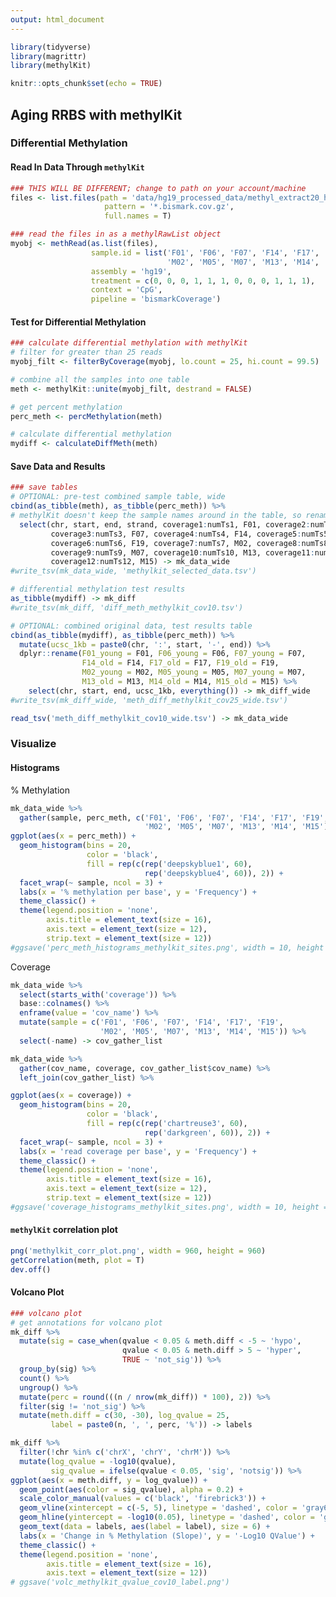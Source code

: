 ```yaml
---
output: html_document
---
```


```r
library(tidyverse)
library(magrittr)
library(methylKit)

knitr::opts_chunk$set(echo = TRUE)
```

## Aging RRBS with methylKit

### Differential Methylation

#### Read In Data Through `methylKit`

```r
### THIS WILL BE DIFFERENT; change to path on your account/machine
files <- list.files(path = 'data/hg19_processed_data/methyl_extract20_hg19', 
                     pattern = '*.bismark.cov.gz', 
                     full.names = T)

### read the files in as a methylRawList object
myobj <- methRead(as.list(files),
                  sample.id = list('F01', 'F06', 'F07', 'F14', 'F17', 'F19',
                                   'M02', 'M05', 'M07', 'M13', 'M14', 'M15'),
                  assembly = 'hg19',
                  treatment = c(0, 0, 0, 1, 1, 1, 0, 0, 0, 1, 1, 1),
                  context = 'CpG',
                  pipeline = 'bismarkCoverage')
```

#### Test for Differential Methylation

```r
### calculate differential methylation with methylKit
# filter for greater than 25 reads
myobj_filt <- filterByCoverage(myobj, lo.count = 25, hi.count = 99.5)

# combine all the samples into one table
meth <- methylKit::unite(myobj_filt, destrand = FALSE)

# get percent methylation
perc_meth <- percMethylation(meth)

# calculate differential methylation
mydiff <- calculateDiffMeth(meth)
```

#### Save Data and Results

```r
### save tables
# OPTIONAL: pre-test combined sample table, wide
cbind(as_tibble(meth), as_tibble(perc_meth)) %>%
# methylKit doesn't keep the sample names around in the table, so rename, this will be different every time
  select(chr, start, end, strand, coverage1:numTs1, F01, coverage2:numTs2, F06,
         coverage3:numTs3, F07, coverage4:numTs4, F14, coverage5:numTs5, F17,
         coverage6:numTs6, F19, coverage7:numTs7, M02, coverage8:numTs8, M05,
         coverage9:numTs9, M07, coverage10:numTs10, M13, coverage11:numTs11, M14,
         coverage12:numTs12, M15) -> mk_data_wide
#write_tsv(mk_data_wide, 'methylkit_selected_data.tsv')

# differential methylation test results
as_tibble(mydiff) -> mk_diff
#write_tsv(mk_diff, 'diff_meth_methylkit_cov10.tsv')

# OPTIONAL: combined original data, test results table
cbind(as_tibble(mydiff), as_tibble(perc_meth)) %>%
  mutate(ucsc_1kb = paste0(chr, ':', start, '-', end)) %>%
  dplyr::rename(F01_young = F01, F06_young = F06, F07_young = F07,
                F14_old = F14, F17_old = F17, F19_old = F19,
                M02_young = M02, M05_young = M05, M07_young = M07,
                M13_old = M13, M14_old = M14, M15_old = M15) %>%
    select(chr, start, end, ucsc_1kb, everything()) -> mk_diff_wide
#write_tsv(mk_diff_wide, 'meth_diff_methylkit_cov25_wide.tsv')
```

```r
read_tsv('meth_diff_methylkit_cov10_wide.tsv') -> mk_data_wide
```

### Visualize

#### Histograms

% Methylation

```r
mk_data_wide %>%
  gather(sample, perc_meth, c('F01', 'F06', 'F07', 'F14', 'F17', 'F19', 
                              'M02', 'M05', 'M07', 'M13', 'M14', 'M15')) %>%
ggplot(aes(x = perc_meth)) +
  geom_histogram(bins = 20, 
                 color = 'black', 
                 fill = rep(c(rep('deepskyblue1', 60), 
                              rep('deepskyblue4', 60)), 2)) +
  facet_wrap(~ sample, ncol = 3) +
  labs(x = '% methylation per base', y = 'Frequency') +
  theme_classic() +
  theme(legend.position = 'none',
        axis.title = element_text(size = 16),
        axis.text = element_text(size = 12),
        strip.text = element_text(size = 12))
#ggsave('perc_meth_histograms_methylkit_sites.png', width = 10, height = 10)
```

Coverage

```r
mk_data_wide %>% 
  select(starts_with('coverage')) %>% 
  base::colnames() %>%
  enframe(value = 'cov_name') %>%
  mutate(sample = c('F01', 'F06', 'F07', 'F14', 'F17', 'F19', 
                    'M02', 'M05', 'M07', 'M13', 'M14', 'M15')) %>%
  select(-name) -> cov_gather_list

mk_data_wide %>%
  gather(cov_name, coverage, cov_gather_list$cov_name) %>%
  left_join(cov_gather_list) %>%

ggplot(aes(x = coverage)) +
  geom_histogram(bins = 20, 
                 color = 'black', 
                 fill = rep(c(rep('chartreuse3', 60), 
                              rep('darkgreen', 60)), 2)) +
  facet_wrap(~ sample, ncol = 3) +
  labs(x = 'read coverage per base', y = 'Frequency') +
  theme_classic() +
  theme(legend.position = 'none',
        axis.title = element_text(size = 16),
        axis.text = element_text(size = 12),
        strip.text = element_text(size = 12))
#ggsave('coverage_histograms_methylkit_sites.png', width = 10, height = 10)
```

#### `methylKit` correlation plot

```r
png('methylkit_corr_plot.png', width = 960, height = 960)
getCorrelation(meth, plot = T)
dev.off()
```

#### Volcano Plot

```r
### volcano plot
# get annotations for volcano plot
mk_diff %>%
  mutate(sig = case_when(qvalue < 0.05 & meth.diff < -5 ~ 'hypo',
                         qvalue < 0.05 & meth.diff > 5 ~ 'hyper',
                         TRUE ~ 'not_sig')) %>%
  group_by(sig) %>%
  count() %>%
  ungroup() %>%
  mutate(perc = round(((n / nrow(mk_diff)) * 100), 2)) %>%
  filter(sig != 'not_sig') %>%
  mutate(meth.diff = c(30, -30), log_qvalue = 25,
         label = paste0(n, ', ', perc, '%')) -> labels

mk_diff %>% 
  filter(!chr %in% c('chrX', 'chrY', 'chrM')) %>%
  mutate(log_qvalue = -log10(qvalue),
         sig_qvalue = ifelse(qvalue < 0.05, 'sig', 'notsig')) %>%
ggplot(aes(x = meth.diff, y = log_qvalue)) +
  geom_point(aes(color = sig_qvalue), alpha = 0.2) +
  scale_color_manual(values = c('black', 'firebrick3')) +
  geom_vline(xintercept = c(-5, 5), linetype = 'dashed', color = 'gray60') +
  geom_hline(yintercept = -log10(0.05), linetype = 'dashed', color = 'gray60') +
  geom_text(data = labels, aes(label = label), size = 6) +
  labs(x = 'Change in % Methylation (Slope)', y = '-Log10 QValue') +
  theme_classic() +
  theme(legend.position = 'none',
        axis.title = element_text(size = 16),
        axis.text = element_text(size = 12))
# ggsave('volc_methylkit_qvalue_cov10_label.png')
```




